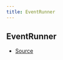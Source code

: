 ```yaml
---
title: EventRunner
---
```


## EventRunner

- [Source](https://github.com/DuroCodes/spark/blob/e79839a/packages/handler/src/types/event.ts#L3)
